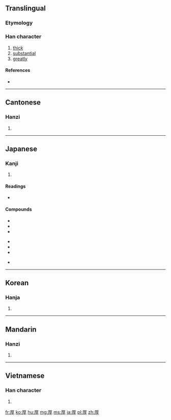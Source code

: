 ==Translingual==

===Etymology===
{{Han compound|厂|𣆪|ls=ic}}

===Han character===
{{Han char|rn=27|rad=厂|as=07|sn=9|four=7124<sub>7</sub>|canj=一日弓木 (MAND)}}

# [[thick]]
# [[substantial]]
# [[greatly]]

====References====
* {{Han ref|kx=0161.260|dkj=02949|dj=0368.060|hdz=10072.060|uh=539A|ud=21402|bh=AB70|bd=43888}}

----

==Cantonese==

===Hanzi===
{{yue-hanzi|jyut=|y=hau5}}

# {{defn|lang=yue|sort=厂07}}

----

==Japanese==

===Kanji===
{{ja-kanji|grade=5|rs=厂07}}

# {{defn|lang=ja|sort=厂07}}

====Readings====
* {{ja-readings|on=[[こう]] ([[kō]])|kun=[[あつい]] ([[厚い]], [[atsui]])}}

====Compounds====
{{top3}}
*{{l|ja|sc=Jpan|温厚|tr=おんこう, onkō}}
*{{l|ja|sc=Jpan|厚顔無恥|tr=こうがんむち, kōganmuchi}}
*{{l|ja|sc=Jpan|深厚|tr=しんこう, shinkō}}
{{mid3}}
*{{l|ja|sc=Jpan|厚生|tr=こうせい, kōsei}}
*{{l|ja|sc=Jpan|厚労省|tr=こうろうしょう, kōrōshō}}
*{{l|ja|sc=Jpan|厚労相|tr=こうろうしょう, kōrōshō}}
{{mid3}}
*{{l|ja|sc=Jpan|氷厚|tr=ひょうこう, hyōkō}}
{{bottom}}

----

==Korean==

===Hanja===
{{ko-hanja|hangeul=후|rv=hu|mr=hu}}

# {{defn|lang=ko|sort=厂07}}

----

==Mandarin==

===Hanzi===
{{cmn-hanzi|pin=[[hòu]] ([[hou4]])|wg=hou<sup>4</sup>}}

# {{defn|lang=cmn|sort=厂07}}

----

==Vietnamese==

===Han character===
{{vi-hantu|[[hậu]]|rs=厂07}}

# {{defn|lang=vi|sort=厂07}}

[[fr:厚]]
[[ko:厚]]
[[hu:厚]]
[[mg:厚]]
[[ms:厚]]
[[ja:厚]]
[[pl:厚]]
[[zh:厚]]